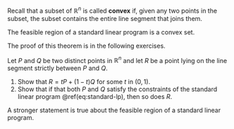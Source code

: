 
Recall that a subset of $\mathbb{R}^n$ is called **convex** if, given any two points in the subset, the subset contains the entire line segment that joins them.

::: {.theorem }

The feasible region of a standard linear program is a convex set.

:::

The proof of this theorem is in the following exercises.

::: {.exercise}

Let $P$ and $Q$ be two distinct points in $\mathbb{R}^n$ and let $R$ be a point lying on the line segment strictly between $P$ and $Q$. 

1. Show that $R = tP + (1-t)Q$ for some $t$ in $(0, 1)$.
2. Show that if that both $P$ and $Q$ satisfy the constraints of the standard linear program \@ref(eq:standard-lp), then so does $R$.

:::

A stronger statement is true about the feasible region of a standard linear program. 


